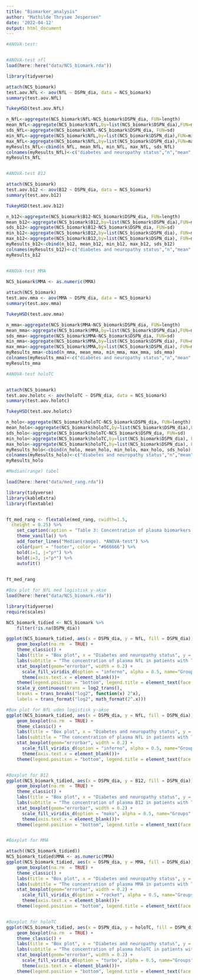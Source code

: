 ```yaml
---
title: "Biomarker_analysis"
author: "Mathilde Thrysøe Jespersen"
date: '2022-04-12'
output: html_document
---
```


```r

#ANOVA-test:


#ANOVA-test nfl
load(here::here("data/NCS_biomark.rda"))

library(tidyverse)

attach(NCS_biomark)
test.aov.NfL <- aov(NfL ~ DSPN_dia, data = NCS_biomark)
summary(test.aov.NfL)

TukeyHSD(test.aov.NfL)

n_NfL<-aggregate(NCS_biomark$NfL~NCS_biomark$DSPN_dia, FUN=length)
mean_NfL<-aggregate(NCS_biomark$NfL,by=list(NCS_biomark$DSPN_dia),FUN=mean, na.rm=TRUE)
sds_NfL<-aggregate(NCS_biomark$NfL~NCS_biomark$DSPN_dia, FUN=sd)
min_NfL<-aggregate(NCS_biomark$NfL,by=list(NCS_biomark$DSPN_dia),FUN=min, na.rm=TRUE)
max_NfL<-aggregate(NCS_biomark$NfL,by=list(NCS_biomark$DSPN_dia),FUN=max, na.rm=TRUE)
myResults_NfL<-cbind(n_NfL, mean_NfL, min_NfL, max_NfL, sds_NfL)
colnames(myResults_NfL)<-c("diabetes and neuropathy status","n","mean","range","st.dev.")
myResults_NfL


#ANOVA-test B12

attach(NCS_biomark)
test.aov.b12 <- aov(B12 ~ DSPN_dia, data = NCS_biomark)
summary(test.aov.b12)

TukeyHSD(test.aov.b12)

n_b12<-aggregate(NCS_biomark$B12~NCS_biomark$DSPN_dia, FUN=length)
mean_b12<-aggregate(NCS_biomark$B12,by=list(NCS_biomark$DSPN_dia),FUN=mean, na.rm=TRUE)
sds_b12<-aggregate(NCS_biomark$B12~NCS_biomark$DSPN_dia, FUN=sd)
min_b12<-aggregate(NCS_biomark$B12,by=list(NCS_biomark$DSPN_dia), FUN=min, na.rm=TRUE)
max_b12<-aggregate(NCS_biomark$B12,by=list(NCS_biomark$DSPN_dia), FUN=max, na.rm=TRUE)
myResults_b12<-cbind(n_b12, mean_b12, min_b12, max_b12, sds_b12)
colnames(myResults_b12)<-c("diabetes and neuropathy status","n","mean","min", "max","st.dev.")
myResults_b12


#ANOVA-test MMA

NCS_biomark$MMA <- as.numeric(MMA)
                                
attach(NCS_biomark)
test.aov.mma <- aov(MMA ~ DSPN_dia, data = NCS_biomark)
summary(test.aov.mma)

TukeyHSD(test.aov.mma)

n_mma<-aggregate(NCS_biomark$MMA~NCS_biomark$DSPN_dia, FUN=length)
mean_mma<-aggregate(NCS_biomark$MMA,by=list(NCS_biomark$DSPN_dia),FUN=mean, na.rm=TRUE)
sds_mma<-aggregate(NCS_biomark$MMA~NCS_biomark$DSPN_dia, FUN=sd)
min_mma<-aggregate(NCS_biomark$MMA,by=list(NCS_biomark$DSPN_dia), FUN=min, na.rm=TRUE)
max_mma<-aggregate(NCS_biomark$MMA,by=list(NCS_biomark$DSPN_dia), FUN=max, na.rm=TRUE)
myResults_mma<-cbind(n_mma, mean_mma, min_mma, max_mma, sds_mma)
colnames(myResults_mma)<-c("diabetes and neuropathy status","n","mean","min", "max","st.dev.")
myResults_mma

#ANOVA-test holoTC


attach(NCS_biomark)
test.aov.holotc <- aov(holoTC ~ DSPN_dia, data = NCS_biomark)
summary(test.aov.holotc)

TukeyHSD(test.aov.holotc)

n_holo<-aggregate(NCS_biomark$holoTC~NCS_biomark$DSPN_dia, FUN=length)
mean_holo<-aggregate(NCS_biomark$holoTC,by=list(NCS_biomark$DSPN_dia),FUN=mean, na.rm=TRUE)
sds_holo<-aggregate(NCS_biomark$holoTC~NCS_biomark$DSPN_dia, FUN=sd)
min_holo<-aggregate(NCS_biomark$holoTC,by=list(NCS_biomark$DSPN_dia), FUN=min, na.rm=TRUE)
max_holo<-aggregate(NCS_biomark$holoTC,by=list(NCS_biomark$DSPN_dia), FUN=max, na.rm=TRUE)
myResults_holo<-cbind(n_holo, mean_holo, min_holo, max_holo, sds_holo)
colnames(myResults_holo)<-c("diabetes and neuropathy status","n","mean","min", "max","st.dev.")
myResults_holo

```
```r

#Median(range) tabel 

load(here::here("data/med_rang.rda"))

library(tidyverse)
library(kableExtra)
library(flextable)


ft_med_rang <- flextable(med_rang, cwidth=1.5,
  cheight = 0.25) %>% 
    set_caption(caption = "Table 3: Concentration of plasma biomarkers in participants with Type 1 diabetes and neuropathy, with Type 1 diabetes without neuropathy and in control group") %>% 
    theme_vanilla() %>% 
    add_footer_lines("Median(range). *ANOVA-test") %>% 
    color(part = "footer", color = "#666666") %>% 
    bold(i=1, j="p*") %>% 
    bold(i=3, j="p*") %>% 
    autofit() 
    

ft_med_rang
```

```r

#Box plot for NfL med logistisk y-akse
load(here::here("data/NCS_biomark.rda"))

library(tidyverse)
require(scales)

NCS_biomark_tidied <- NCS_biomark %>% 
    filter(!is.na(DSPN_dia))

ggplot(NCS_biomark_tidied, aes(x = DSPN_dia, y = NfL, fill = DSPN_dia)) +
    geom_boxplot(na.rm  = TRUE) +
    theme_classic() +
    labs(title = "Box plot", x = "Diabetes and neuropathy status", y = "log plasma NfL-level (ng/l)") + 
    labs(subtitle = "The concentration of plasma NfL in patients with Type 1 diabetes with and without neuropathy and in control participants")+
    stat_boxplot(geom="errorbar", width = 0.2) +
      scale_fill_viridis_d(option = "inferno", alpha = 0.5, name="Groups", labels=c("Controls","T1D w/o DN","T1D with DN"))+
      theme(axis.text.x = element_blank())+
    theme(legend.position = "bottom", legend.title = element_text(face = "bold"))+
    scale_y_continuous(trans = log2_trans(),
    breaks = trans_breaks("log2", function(x) 2^x),
    labels = trans_format("log2", math_format(2^.x)))

#Box plot for NfL uden logistisk y-akse
ggplot(NCS_biomark_tidied, aes(x = DSPN_dia, y = NfL, fill = DSPN_dia)) +
    geom_boxplot(na.rm  = TRUE) +
    theme_classic() +
    labs(title = "Box plot", x = "Diabetes and neuropathy status", y = "plasma NfL-level (ng/l)") + 
    labs(subtitle = "The concentration of plasma NfL in patients with Type 1 diabetes with and without neuropathy and in control participants")+
    stat_boxplot(geom="errorbar", width = 0.2) +
      scale_fill_viridis_d(option = "inferno", alpha = 0.5, name="Groups", labels=c("Controls","T1D w/o DN","T1D with DN"))+
      theme(axis.text.x = element_blank())+
    theme(legend.position = "bottom", legend.title = element_text(face = "bold"))


#Boxplot for B12 
ggplot(NCS_biomark_tidied, aes(x = DSPN_dia, y = B12, fill = DSPN_dia)) +
    geom_boxplot(na.rm  = TRUE) +
    theme_classic() +
    labs(title = "Box plot", x = "Diabetes and neuropathy status", y = "plasma B12-level (pmol/l)") + 
    labs(subtitle = "The concentration of plasma B12 in patients with Type 1 diabetes with and without neuropathy and in control participants")+
    stat_boxplot(geom="errorbar", width = 0.2) +
      scale_fill_viridis_d(option = "mako", alpha = 0.5, name="Groups", labels=c("Controls","T1D w/o DN","T1D with DN"))+
      theme(axis.text.x = element_blank())+
    theme(legend.position = "bottom", legend.title = element_text(face = "bold"))


#Boxplot for MMA

attach((NCS_biomark_tidied))
NCS_biomark_tidied$MMA <- as.numeric(MMA)
ggplot(NCS_biomark_tidied, aes(x = DSPN_dia, y = MMA, fill = DSPN_dia)) +
    geom_boxplot(na.rm  = TRUE) +
    theme_classic() +
    labs(title = "Box plot", x = "Diabetes and neuropathy status", y = "plasma MMA-level (umol/l)") + 
    labs(subtitle = "The concentration of plasma MMA in patients with Type 1 diabetes with and without neuropathy and in control participants")+
    stat_boxplot(geom="errorbar", width = 0.2) +
      scale_fill_viridis_d(option = "rocket", alpha = 0.5, name="Groups", labels=c("Controls","T1D w/o DN","T1D with DN"))+
      theme(axis.text.x = element_blank())+
    theme(legend.position = "bottom", legend.title = element_text(face = "bold"))


#Boxplot for holoTC
ggplot(NCS_biomark_tidied, aes(x = DSPN_dia, y = holoTC, fill = DSPN_dia)) +
    geom_boxplot(na.rm  = TRUE) +
    theme_classic() +
    labs(title = "Box plot", x = "Diabetes and neuropathy status", y = "plasma holoTC-level (pmol/l)") + 
    labs(subtitle = "The concentration of plasma holoTC in patients with Type 1 diabetes with and without neuropathy and in control participants")+
    stat_boxplot(geom="errorbar", width = 0.2) +
      scale_fill_viridis_d(option = "turbo", alpha = 0.5, name="Groups", labels=c("Controls","T1D w/o DN","T1D with DN"))+
      theme(axis.text.x = element_blank())+
    theme(legend.position = "bottom", legend.title = element_text(face = "bold"))
```

